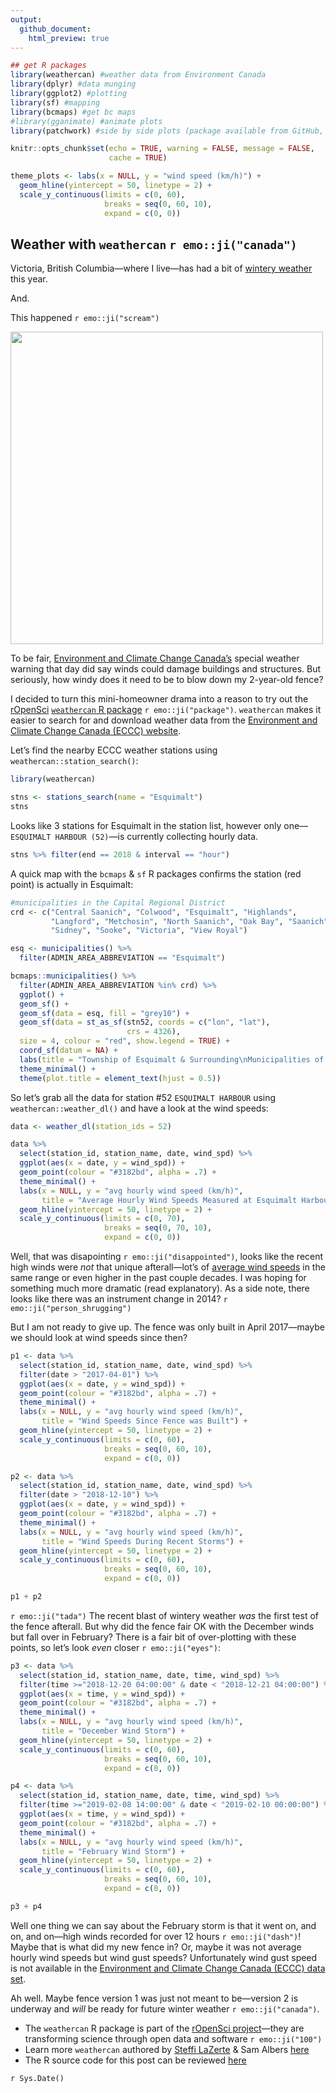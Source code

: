 ```yaml
---
output:
  github_document:
    html_preview: true
---
```


<!-- 
This file is licensed with the Creative Commons Attribution 4.0 International License.
-->


```r
## get R packages
library(weathercan) #weather data from Environment Canada
library(dplyr) #data munging
library(ggplot2) #plotting
library(sf) #mapping
library(bcmaps) #get bc maps
#library(gganimate) #animate plots 
library(patchwork) #side by side plots (package available from GitHub, https://github.com/thomasp85/patchwork)

knitr::opts_chunk$set(echo = TRUE, warning = FALSE, message = FALSE,
                      cache = TRUE)

theme_plots <- labs(x = NULL, y = "wind speed (km/h)") +
  geom_hline(yintercept = 50, linetype = 2) +
  scale_y_continuous(limits = c(0, 60),
                     breaks = seq(0, 60, 10),
                     expand = c(0, 0))
```


## Weather with `weathercan` `r emo::ji("canada")`

Victoria, British Columbia&mdash;where I live&mdash;has had a bit of [wintery weather](https://www.cheknews.ca/victoria-had-more-february-snow-than-much-of-canada-535410/) this year. 

And.

This happened `r emo::ji("scream")`

<img src = "images/fence.jpg" width = "500"></img>

To be fair, [Environment and Climate Change Canada's](https://weather.gc.ca/city/pages/bc-85_metric_e.html) special weather warning that day did say winds could damage buildings and structures. But seriously, how windy does it need to be to blow down my 2-year-old fence?

I decided to turn this mini-homeowner drama into a reason to try out the [rOpenSci](https://ropensci.org/) [`weathercan` R package](http://ropensci.github.io/weathercan/) `r emo::ji("package")`. `weathercan` makes it easier to search for and download weather data from the [Environment and Climate Change Canada (ECCC) website](http://climate.weather.gc.ca/historical_data/search_historic_data_e.html).

Let's find the nearby ECCC weather stations using `weathercan::station_search()`:

```r
library(weathercan)

stns <- stations_search(name = "Esquimalt")
stns
```

Looks like 3 stations for Esquimalt in the station list, however only one&mdash;`ESQUIMALT HARBOUR (52)`&mdash;is currently collecting hourly data. 

```r
stns %>% filter(end == 2018 & interval == "hour")
```

A quick map with the `bcmaps` & `sf` R packages confirms the station (red point) is actually in Esquimalt:

```r
#municipalities in the Capital Regional District
crd <- c("Central Saanich", "Colwood", "Esquimalt", "Highlands",
         "Langford", "Metchosin", "North Saanich", "Oak Bay", "Saanich",
         "Sidney", "Sooke", "Victoria", "View Royal")

esq <- municipalities() %>% 
  filter(ADMIN_AREA_ABBREVIATION == "Esquimalt")

bcmaps::municipalities() %>% 
  filter(ADMIN_AREA_ABBREVIATION %in% crd) %>% 
  ggplot() +
  geom_sf() +
  geom_sf(data = esq, fill = "grey10") +
  geom_sf(data = st_as_sf(stn52, coords = c("lon", "lat"),
                          crs = 4326),
  size = 4, colour = "red", show.legend = TRUE) +
  coord_sf(datum = NA) +
  labs(title = "Township of Esquimalt & Surrounding\nMunicipalities of the Capital Region District ") +
  theme_minimal() +
  theme(plot.title = element_text(hjust = 0.5))
```

So let's grab all the data for station #52 `ESQUIMALT HARBOUR` using `weathercan::weather_dl()` and have a look at the wind speeds:

```r
data <- weather_dl(station_ids = 52)

data %>%
  select(station_id, station_name, date, wind_spd) %>%
  ggplot(aes(x = date, y = wind_spd)) +
  geom_point(colour = "#3182bd", alpha = .7) +
  theme_minimal() +
  labs(x = NULL, y = "avg hourly wind speed (km/h)",
       title = "Average Hourly Wind Speeds Measured at Esquimalt Harbour") +
  geom_hline(yintercept = 50, linetype = 2) +
  scale_y_continuous(limits = c(0, 70),
                     breaks = seq(0, 70, 10),
                     expand = c(0, 0))
```

Well, that was disapointing `r emo::ji("disappointed")`, looks like the recent high winds were _not_ that unique afterall&mdash;lot's of [average wind speeds](http://climate.weather.gc.ca/glossary_e.html#windSpd) in the same range or even higher in the past couple decades. I was hoping for something much more dramatic (read explanatory). As a side note, there looks like there was an instrument change in 2014? `r emo::ji("person_shrugging")`

But I am not ready to give up. The fence was only built in April 2017&mdash;maybe we should look at wind speeds since then?

```r

p1 <- data %>%
  select(station_id, station_name, date, wind_spd) %>%
  filter(date > "2017-04-01") %>%
  ggplot(aes(x = date, y = wind_spd)) +
  geom_point(colour = "#3182bd", alpha = .7) +
  theme_minimal() +
  labs(x = NULL, y = "avg hourly wind speed (km/h)",
       title = "Wind Speeds Since Fence was Built") +
  geom_hline(yintercept = 50, linetype = 2) +
  scale_y_continuous(limits = c(0, 60),
                     breaks = seq(0, 60, 10),
                     expand = c(0, 0))

p2 <- data %>%
  select(station_id, station_name, date, wind_spd) %>%
  filter(date > "2018-12-10") %>%
  ggplot(aes(x = date, y = wind_spd)) +
  geom_point(colour = "#3182bd", alpha = .7) +
  theme_minimal() +
  labs(x = NULL, y = "avg hourly wind speed (km/h)",
       title = "Wind Speeds During Recent Storms") +
  geom_hline(yintercept = 50, linetype = 2) +
  scale_y_continuous(limits = c(0, 60),
                     breaks = seq(0, 60, 10),
                     expand = c(0, 0))

p1 + p2
```

`r emo::ji("tada")` The recent blast of wintery weather _was_ the first test of the fence afterall. But why did the fence fair OK with the December winds but fall over in February? There is a fair bit of over-plotting with these points, so let's look _even_ closer `r emo::ji("eyes")`:

```r
p3 <- data %>%
  select(station_id, station_name, date, time, wind_spd) %>%
  filter(time >="2018-12-20 04:00:00" & date < "2018-12-21 04:00:00") %>%
  ggplot(aes(x = time, y = wind_spd)) +
  geom_point(colour = "#3182bd", alpha = .7) +
  theme_minimal() +
  labs(x = NULL, y = "avg hourly wind speed (km/h)",
       title = "December Wind Storm") +
  geom_hline(yintercept = 50, linetype = 2) +
  scale_y_continuous(limits = c(0, 60),
                     breaks = seq(0, 60, 10),
                     expand = c(0, 0))

p4 <- data %>%
  select(station_id, station_name, date, time, wind_spd) %>%
  filter(time >="2019-02-08 14:00:00" & date < "2019-02-10 00:00:00") %>%
  ggplot(aes(x = time, y = wind_spd)) +
  geom_point(colour = "#3182bd", alpha = .7) +
  theme_minimal() +
  labs(x = NULL, y = "avg hourly wind speed (km/h)",
       title = "February Wind Storm") +
  geom_hline(yintercept = 50, linetype = 2) +
  scale_y_continuous(limits = c(0, 60),
                     breaks = seq(0, 60, 10),
                     expand = c(0, 0))

p3 + p4
```

Well one thing we can say about the February storm is that it went on, and on, and on&mdash;high winds recorded for over 12 hours `r emo::ji("dash")`! Maybe that is what did my new fence in? Or, maybe it was not average hourly wind speeds but wind gust speeds? Unfortunately wind gust speed is not available in the [Environment and Climate Change Canada (ECCC) data set](http://climate.weather.gc.ca/historical_data/search_historic_data_e.html). 

Ah well. Maybe fence version 1 was just not meant to be&mdash;version 2 is underway and _will_ be ready for future winter weather `r emo::ji("canada")`.


- The `weathercan` R package is part of the [rOpenSci project](https://ropensci.org/)&mdash;they are transforming science through open data and software `r emo::ji("100")`
- Learn more `weathercan` authored by [Steffi LaZerte](http://steffilazerte.ca/) & Sam Albers [here](http://ropensci.github.io/weathercan/)
- The R source code for this post can be reviewed [here](https://github.com/stephhazlitt/some-assembly-required/blob/master/R/fence/fence.Rmd)


`r Sys.Date()`

